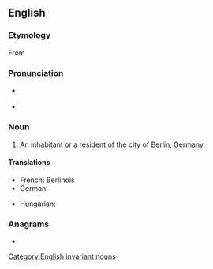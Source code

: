 {{also|berlinese}}
==English==

===Etymology===
From {{suffix|Berlin|ese|lang=en}}

===Pronunciation===
* {{a|UK}} {{IPA|/bɜː(ɹ).lɪn.iːz/|lang=en}}
* {{rhymes|iːz|lang=en}}

===Noun===
{{en-noun|Berlinese}}

# An inhabitant or a resident of the city of [[Berlin]], [[Germany]].

====Translations====
{{trans-top|an inhabitant or a resident of the city of Berlin, Germany}}
* French: Berlinois
* German: {{t+|de|Berliner}}
{{trans-mid}}
* Hungarian: {{t+|hu|berlini}}
{{trans-bottom}}

===Anagrams===
* {{anagrams|en|beer lines}}

[[Category:English invariant nouns]]